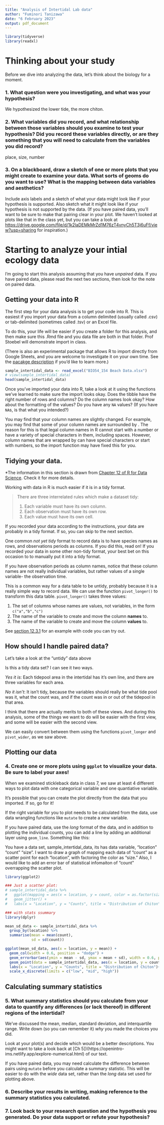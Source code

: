```yaml
---
title: "Analysis of Intertidal Lab data"
author: "Fuminori Tanizawa"
date: "6 February 2023"
output: pdf_document
---
```

```r
library(tidyverse)
library(readxl)
```


# Thinking about your study

Before we dive into analyzing the data, let's think about the biology for a moment.

### 1. What question were you investigating, and what was your hypothesis?

We hypothesized the lower tide, the more chiton.


### 2. What variables did you record, and what relationship between those variables should you examine to test your hypothesis? Did you record these variables directly, or are they something that you will need to calculate from the variables you did record?

place, size, number

### 3. On a blackboard, draw a sketch of one or more plots that you might create to examine your data. What sorts of geoms do you want to use? What is the mapping between data variables and aesthetics? 
Include axis labels and a sketch of what your data might look like if your hypothesis is supported. Also sketch what it might look like if your hypothesis is not supported by the data.
(If you have paired data, you'll want to be sure to make that pairing clear in your plot. We haven't looked at plots like that in the class yet, but you can take a look at <https://drive.google.com/file/d/1k2laDEMkMrZd1M76zT4vnyCh5T3j6uFf/view?usp=sharing> for inspiration.)


# Starting to analyze your intial ecology data

I'm going to start this analysis assuming that you have *unpaired* data. If you have paired data, please read the next two sections, then look for the note on paired data.

## Getting your data into R

The first step for your data analysis is to get your code into R. This is easiest if you import your data from a column delimited (usually called .csv) or tab-delimited (sometimes called .tsv) or an Excel file. 

To do this, your life will be easier if you create a folder for this analysis, and then make sure this .Rmd file and you data file are both in that folder. Prof Stoebel will demonstrate import in class.

(There is also an experimental package that allows R to import directly from Google Sheets, and you are welcome to investigate it on your own time. See the [pacakge description](https://googlesheets4.tidyverse.org/index.html) if you'd like to learn more.) 

```r
sample_intertidal_data <- read_excel("BIO54_154 Beach Data.xlsx")
# view(sample_intertidal_data)
head(sample_intertidal_data)
```


Once you've imported your data into R, take a look at it using the functions we've learned to make sure the import looks okay. Does the tibble have the right number of rows and columns? Do the column names look okay? How about the formatting of the values? Do you have any `NA` values? (If you have `NA`s, is that what you intended?)

You may find that your column names are slightly changed. For example, you may find that some of your column names are surrounded by ` `. The reason for this is that legal column names in R cannot start with a number or have a variety of special characters in them, including spaces. However, column names that are wrapped by ` ` can have special characters or start with numbers, so the import function may have fixed this for you.

## Tidying your data.

*The information in this section is drawn from [Chapter 12 of R for Data Science](https://r4ds.had.co.nz/tidy-data.html). Check it for more details.

Working with data in R is much easier if it is in a tidy format.

>There are three interrelated rules which make a dataset tidy:
>
>    1. Each variable must have its own column.
>    2. Each observation must have its own row.
>    3. Each value must have its own cell.

If you recorded your data according to the instructions, your data are probably in a tidy format. If so, you can skip to the next section.

One common *not yet tidy* format to record data is to have species names as rows, and observations periods as columns. If you did this, read on! If you recorded your data in some other non-tidy format, your best bet on this occasion to to manually put it into a tidy format.

If you have observation periods as column names, notice that these column names are not really individual variables, but rather values of a single variable- the observation time.

This is a common way for a data table to be untidy, probably because it is a really simple way to record data. We can use the function `pivot_longer()` to transform this data table. `pivot_longer()` takes three values:

1. The set of columns whose names are values, not variables, in the form `c("a","b","c")`
2. The name of the variable to create and move the column **names** to.
3. The name of the variable to create and move the column **values** to.

See [section 12.3.1](https://r4ds.had.co.nz/tidy-data.html#longer) for an example with code you can try out.

<!-- ```{r} -->

<!-- untidy_intertidal_data <- read_excel("") -->
<!-- head(untidy_intertidal_data) -->
<!-- tidy_intertidal_counts <- untidy_intertidal_data %>% -->
<!--   pivot_longer(c("inside", "outside"), names_to = "location", values_to = "count")  -->
<!-- head(tidy_intertidal_counts) -->
<!-- ``` -->

## How should I handle paired data?

Let's take a look at the "untidy" data above

<!-- ```{r} -->
<!-- head(untidy_intertidal_data) -->
<!-- ``` -->

Is this a tidy data set? I can see it two ways.

*Yes it is*: Each tidepool area in the intertidal has it's own line, and there are three variables for each area.

*No it isn't*: It isn't tidy, because the variables should really be what tide pool was it, what the count was, and if the count was in or out of the tidepool in that area.

I think that there are actually merits to both of these views. And during this analysis, some of the things we want to do will be easier with the first view, and some will be easier with the second view.

We can easily convert between them using the functions `pivot_longer` and `pivot_wider`, as we saw above.

## Plotting our data

### 4. Create one or more plots using `ggplot` to visualize your data. Be sure to label your axes!

When we examined stickleback data in class 7, we saw at least 4 different ways to plot data with one categorical variable and one quantiative variable.

It's possible that you can create the plot directly from the data that you imported. If so, go for it!

If the right variable for you to plot needs to be calculated from the data, use data wrangling functions like `mutate` to create a new variable.

If you have paired data, use the *long* format of the data, and in addition to plotting the individual counts, you can add a line by adding an additional layer using `geom_line`. Something like this:

You have a data set, sample_intertidal_data, its has data variable, "location" "count" "size". I want to draw a graph of mapping each data of "count" as a scatter point for each "location", with factoring the color as "size." Also, I would like to add an error bar of statistical infomaiton of "count" overrapping the scatter plot.

```r
library(ggplot2)

### Just a scatter plot:
# sample_intertidal_data %>%
#   ggplot(mapping = aes(x = location, y = count, color = as.factor(size))) +
#   geom_jitter() +
#   labs(x = "Location", y = "Counts", title = "Distribution of Chiton")

### with stats ssummary
library(dplyr)

mean_sd_data <- sample_intertidal_data %>%
  group_by(location) %>%
  summarise(mean = mean(count),
            sd = sd(count))

ggplot(mean_sd_data, aes(x = location, y = mean)) +
  geom_col(width = 0.6, position = "dodge") +
  geom_errorbar(aes(ymin = mean - sd, ymax = mean + sd), width = 0.6, position = position_dodge(0.5)) +
  geom_point(data = sample_intertidal_data, aes(x = location, y = count, color = as.factor(size)), size = 1.5, position = position_jitter(width = 0.2, height = 0)) +
  labs(x = "Location", y = "Counts", title = "Distribution of Chiton")+
  scale_x_discrete(limits = c("low", "mid", "high"))
```


## Calculating summary statistics

### 5. What summary statistics should you calculate from your data to quantify any differences (or lack thereof) in different regions of the intertidal? 

We've discussed the mean, median, standard deviation, and interquartile range. Write down (so you can remember it) *why* you made the choices you did.

Look at your plot(s) and decide which would be a better descriptions. You might want to take a look back at [Ch 5])(https://openintro-ims.netlify.app/explore-numerical.html) of our text.

If you have paired data, you may need calculate the difference between pairs using `mutate` before you calculate a summary statistic. This will be easier to do with the *wide* data set, rather than the *long* data set used for plotting above.

### 6. Describe your results in writing, making reference to the summary statistics you calculated.


### 7. Look back to your research question and the hypothesis you generated. Do your data support or refute your hypothesis?



